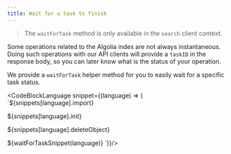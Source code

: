 ```yaml
---
title: Wait for a task to finish
---
```



> The `waitForTask` method is only available in the `search` client context.

Some operations related to the Algolia index are not always instantaneous. Doing such operations with our API clients will provide a `taskID` in the response body, so you can later know what is the status of your operation.

We provide a `waitForTask` helper method for you to easily wait for a specific task status.

<CodeBlockLanguage snippet={(language) => (
`${snippets[language].import}

${snippets[language].init}

${snippets[language].deleteObject}

${waitForTaskSnippet(language)}
`)}/>
